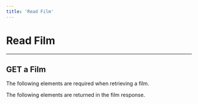 ```yaml
---
title: 'Read Film'
---
```



# Read Film

<hr />

## GET a Film

The following elements are required when retrieving a film.

<GetFilmRequest />

The following elements are returned in the film response.

<GetFilmReponse />

<GetFilm />
